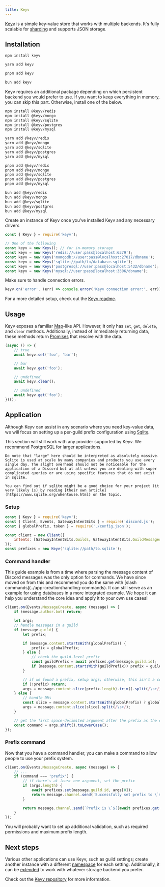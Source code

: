 ```yaml
---
title: Keyv
---
```


[Keyv](https://www.npmjs.com/package/keyv) is a simple key-value store that works with multiple backends. It's fully scalable for [sharding](../sharding/) and supports JSON storage.

## Installation

```sh tab="npm"
npm install keyv
```

```sh tab="yarn"
yarn add keyv
```

```sh tab="pnpm"
pnpm add keyv
```

```sh tab="bun"
bun add keyv
```

Keyv requires an additional package depending on which persistent backend you would prefer to use. If you want to keep everything in memory, you can skip this part. Otherwise, install one of the below.

```sh tab="npm"
npm install @keyv/redis
npm install @keyv/mongo
npm install @keyv/sqlite
npm install @keyv/postgres
npm install @keyv/mysql
```

```sh tab="yarn"
yarn add @keyv/redis
yarn add @keyv/mongo
yarn add @keyv/sqlite
yarn add @keyv/postgres
yarn add @keyv/mysql
```

```sh tab="pnpm"
pnpm add @keyv/redis
pnpm add @keyv/mongo
pnpm add @keyv/sqlite
pnpm add @keyv/postgres
pnpm add @keyv/mysql
```

```sh tab="bun"
bun add @keyv/redis
bun add @keyv/mongo
bun add @keyv/sqlite
bun add @keyv/postgres
bun add @keyv/mysql
```

Create an instance of Keyv once you've installed Keyv and any necessary drivers.

```js
const { Keyv } = require('keyv');

// One of the following
const keyv = new Keyv(); // for in-memory storage
const keyv = new Keyv('redis://user:pass@localhost:6379');
const keyv = new Keyv('mongodb://user:pass@localhost:27017/dbname');
const keyv = new Keyv('sqlite://path/to/database.sqlite');
const keyv = new Keyv('postgresql://user:pass@localhost:5432/dbname');
const keyv = new Keyv('mysql://user:pass@localhost:3306/dbname');
```

Make sure to handle connection errors.

```js
keyv.on('error', (err) => console.error('Keyv connection error:', err));
```

For a more detailed setup, check out the [Keyv readme](https://github.com/jaredwray/keyv/tree/main/packages/keyv).

## Usage

Keyv exposes a familiar [Map](https://developer.mozilla.org/docs/Web/JavaScript/Reference/Global_Objects/Map)-like API. However, it only has `set`, `get`, `delete`, and `clear` methods. Additionally, instead of immediately returning data, these methods return [Promises](../additional-info/async-await) that resolve with the data.

```js
(async () => {
	// true
	await keyv.set('foo', 'bar');

	// bar
	await keyv.get('foo');

	// undefined
	await keyv.clear();

	// undefined
	await keyv.get('foo');
})();
```

## Application

Although Keyv can assist in any scenario where you need key-value data, we will focus on setting up a per-guild prefix configuration using [Sqlite](https://www.sqlite.org/).

<Callout>
	This section will still work with any provider supported by Keyv. We recommend PostgreSQL for larger applications.

    Do note that "large" here should be interpreted as absolutely massive. Sqlite is used at scale by many companies and products you use every single day. The slight overhead should not be noticeable for the application of a Discord bot at all unless you are dealing with super complicated queries or are using specific features that do not exist in sqlite.

    You can find out if sqlite might be a good choice for your project (it very likely is) by reading [their own article](https://www.sqlite.org/whentouse.html) on the topic.

</Callout>

### Setup

```js
const { Keyv } = require('keyv');
const { Client, Events, GatewayIntentBits } = require('discord.js');
const { globalPrefix, token } = require('./config.json');

const client = new Client({
	intents: [GatewayIntentBits.Guilds, GatewayIntentBits.GuildMessages, GatewayIntentBits.MessageContent],
});
const prefixes = new Keyv('sqlite://path/to.sqlite');
```

### Command handler

<Callout type="warn">
	This guide example is from a time where parsing the message content of Discord messages was the only option for
	commands. We have since moved on from this and recommend you do the same with [slash
	commands](../app-creation/handling-commands). It can still serve as an example for using databases in a more
	integrated example. We hope it can help you understand the core idea and apply it to your own use cases!
</Callout>

```js
client.on(Events.MessageCreate, async (message) => {
	if (message.author.bot) return;

	let args;
	// handle messages in a guild
	if (message.guild) {
		let prefix;

		if (message.content.startsWith(globalPrefix)) {
			prefix = globalPrefix;
		} else {
			// check the guild-level prefix
			const guildPrefix = await prefixes.get(message.guild.id);
			if (message.content.startsWith(guildPrefix)) prefix = guildPrefix;
		}

		// if we found a prefix, setup args; otherwise, this isn't a command
		if (!prefix) return;
		args = message.content.slice(prefix.length).trim().split(/\s+/);
	} else {
		// handle DMs
		const slice = message.content.startsWith(globalPrefix) ? globalPrefix.length : 0;
		args = message.content.slice(slice).split(/\s+/);
	}

	// get the first space-delimited argument after the prefix as the command
	const command = args.shift().toLowerCase();
});
```

### Prefix command

Now that you have a command handler, you can make a command to allow people to use your prefix system.

```js
client.on(Events.MessageCreate, async (message) => {
	// ...
	if (command === 'prefix') {
		// if there's at least one argument, set the prefix
		if (args.length) {
			await prefixes.set(message.guild.id, args[0]);
			return message.channel.send(`Successfully set prefix to \`${args[0]}\``);
		}

		return message.channel.send(`Prefix is \`${(await prefixes.get(message.guild.id)) || globalPrefix}\``);
	}
});
```

<Callout>
	You will probably want to set up additional validation, such as required permissions and maximum prefix length.
</Callout>

## Next steps

Various other applications can use Keyv, such as guild settings; create another instance with a different [namespace](https://github.com/jaredwray/keyv/tree/main/packages/keyv#namespaces) for each setting. Additionally, it can be [extended](https://github.com/jaredwray/keyv/tree/main/packages/keyv#third-party-storage-adapters) to work with whatever storage backend you prefer.

Check out the [Keyv repository](https://github.com/jaredwray/keyv/tree/main/packages/keyv) for more information.
